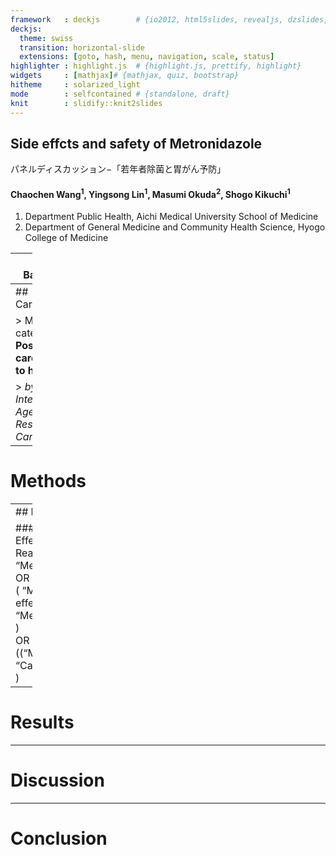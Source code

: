 ```yaml
---
framework   : deckjs        # {io2012, html5slides, revealjs, dzslides, ...}
deckjs:
  theme: swiss
  transition: horizontal-slide
  extensions: [goto, hash, menu, navigation, scale, status]
highlighter : highlight.js  # {highlight.js, prettify, highlight}
widgets     : [mathjax]# {mathjax, quiz, bootstrap}
hitheme     : solarized_light 
mode        : selfcontained # {standalone, draft}
knit        : slidify::knit2slides  
---
```




## Side effcts and safety of Metronidazole 
パネルディスカッション$-$「若年者除菌と胃がん予防」

#### Chaochen Wang$^1$, Yingsong Lin$^1$, Masumi Okuda$^2$, Shogo Kikuchi$^1$

1. Department Public Health, Aichi Medical University School of Medicine
2. Department of General Medicine and Community Health Science, Hyogo College of Medicine


---
## Background

> - **Metronidazole (MTZ)** has been broadly prescribed as therapy for $H. pylori$ eradication. 
> - Proton pump inhibitor(PPI) $+$ Amoxicillin(AMC) $+$ Clarithromycin $=$ **(PAC)** regimen had a significant lower **eradication rate** of $60.5\%$ compared with PPI $+$ AMC $+$ MTZ $=$ **PAM** regimen $(98.3\%)$ [unpublished data, Mabe _et al._] 
> - Resistance rate of clarithromycin in Japanese children is reported to be more than $40\%$.[Kato and Fujimura 2010]

--- 
## Carcinogenicity

> MTZ was categorized as **Possibly carcinogenic to human (2B)** 

> <cite>by International Agency for Research on Cancer, 1987</cite>




---

# Methods

--- 
## Pubmed searching 

###### (("Drug-Related Side Effects and Adverse Reactions"[Mesh]) AND "Metronidazole"[Mesh]) <br> OR <br> ( "Metronidazole/adverse effects"[Mesh] OR "Metronidazole/toxicity"[Mesh] ) <br> OR <br>  (("Metronidazole"[Mesh]) AND "Carcinogenicity Tests"[Mesh] )



---

# Results

---

# Discussion

--- 

# Conclusion




